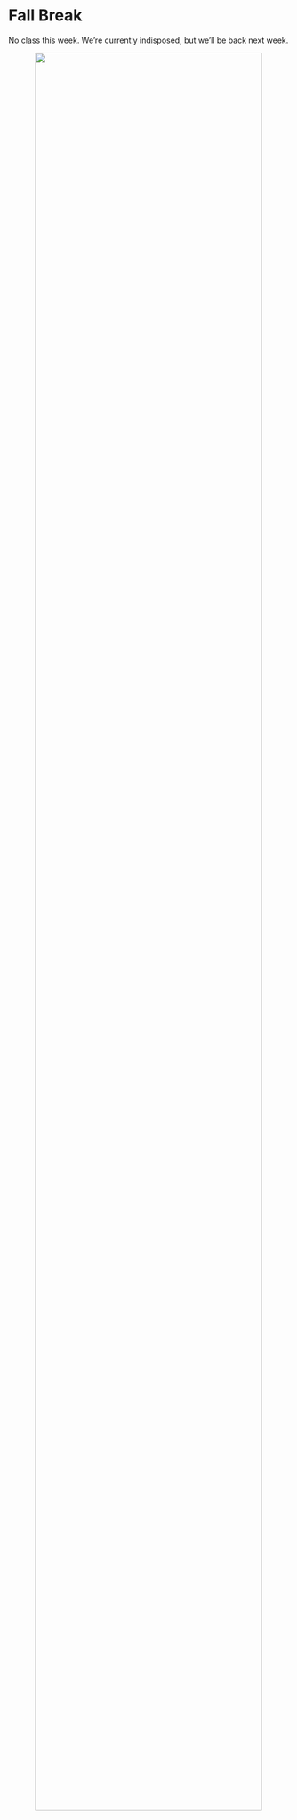 # Fall Break

No class this week. We're currently indisposed, but we'll be back next week.

<p align = "center">
  ![](https://i.gifer.com/X5NY.gif){width=90%}
</p>

<!-- <p align = "center"> -->
<!-- ![](https://media1.giphy.com/media/v1.Y2lkPTc5MGI3NjExbnJjYXp6eHZ6anBkZnYxNjU4aW5tcnFrOHBrNG9rYWU5Z3VlMG93ZSZlcD12MV9pbnRlcm5hbF9naWZfYnlfaWQmY3Q9Zw/lRSRi2YLOhk5rBMpl2/giphy.gif) -->
<!-- </p> -->

<!-- <p align = "center"> -->
<!-- ![](https://i.gifer.com/NyoI.gif) -->
<!-- </p> -->
